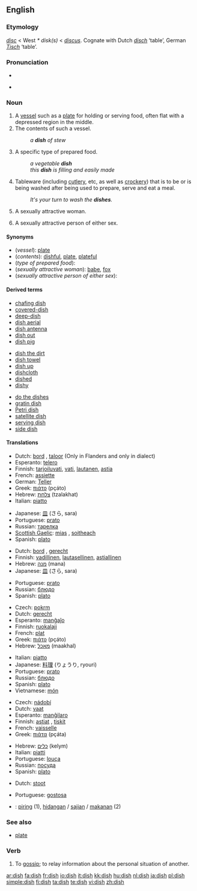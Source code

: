 {{wikipedia}}
==English==

===Etymology===
{{OE.}} ''[[disc#Old English|disc]]'' < West {{Ger.}} ''* disk(s)'' < {{L.}} ''[[discus]]''.  Cognate with Dutch ''[[disch]]'' ‘table’, German ''[[Tisch]]'' ‘table’.

===Pronunciation===
* {{IPA|/dɪʃ/}}
* {{audio|en-us-dish.ogg|Audio (US)}}
*: {{rhymes|ɪʃ}}

===Noun===
{{en-noun|es}}

# A [[vessel]] such as a [[plate]] for holding or serving food, often flat with a depressed region in the middle.
# The contents of such a vessel.
#: ''a '''dish''' of stew''
# A specific type of prepared food.
#: ''a vegetable '''dish'''''
#: ''this '''dish''' is filling and easily made''
# {{in plural}} Tableware (including [[cutlery]], etc, as well as [[crockery]]) that is to be or is being washed after being used to prepare, serve and eat a meal.
#: ''It's your turn to wash the '''dishes'''.''
# {{slang}} A sexually attractive woman.
# {{context|UK|slang}} A sexually attractive person of either sex.

====Synonyms====
* (''vessel''): [[plate]]
* (''contents''): [[dishful]], [[plate]], [[plateful]]
* (''type of prepared food''):
* (''sexually attractive woman''): [[babe]], [[fox]]
* (''sexually attractive person of either sex''):

====Derived terms====
{{rel-top3|Derived terms}}
* [[chafing dish]]
* [[covered-dish]]
* [[deep-dish]]
* [[dish aerial]]
* [[dish antenna]]
* [[dish out]]
* [[dish pig]]
{{rel-mid3}}
* [[dish the dirt]]
* [[dish towel]]
* [[dish up]]
* [[dishcloth]]
* [[dished]]
* [[dishy]]
{{rel-mid3}}
* [[do the dishes]]
* [[gratin dish]]
* [[Petri dish]]
* [[satellite dish]]
* [[serving dish]]
* [[side dish]]
{{rel-bottom}}

====Translations====
{{trans-top|vessel for holding/serving food}}
* Dutch: [[bord]] {{n}}, [[taloor]] {{f}} (Only in Flanders and only in dialect)
* Esperanto: [[telero]]
* Finnish: [[tarjoiluvati]], [[vati]], [[lautanen]], [[astia]]
* French: [[assiette]] {{f}}
* German: [[Teller]] {{m}}
* Greek: [[πιάτο]] {{n}} (pçáto)
* Hebrew: [[צלחת]] (tzalakhat) {{f}}
* Italian: [[piatto]] {{m}}
{{trans-mid}}
* Japanese: [[皿]] (さら, sara)
* Portuguese: [[prato]] {{m}}
* Russian: [[тарелка]] {{f}}
* [[Scottish Gaelic]]: [[mias]] {{f}}, [[soitheach]] {{f}}
* Spanish: [[plato]] {{m}}
{{trans-bottom}}

{{trans-top|contents of such a vessel}}
* Dutch: [[bord]] {{n}}, [[gerecht]] {{n}}
* Finnish: [[vadillinen]], [[lautasellinen]], [[astiallinen]]
* Hebrew: [[מנה]] (mana) {{f}}
* Japanese: [[皿]] (さら, sara)
{{trans-mid}}
* Portuguese: [[prato]] {{m}}
* Russian: [[блюдо]] {{n}}
* Spanish: [[plato]] {{m}}
{{trans-bottom}}

{{trans-top|specific type of food}}
* Czech: [[pokrm]] {{m}}
* Dutch: [[gerecht]] {{n}}
* Esperanto: [[manĝaĵo]]
* Finnish: [[ruokalaji]]
* French: [[plat#French|plat]] {{m}}
* Greek: [[πιάτο]] {{n}} (pçáto)
* Hebrew: [[מאכל]] (maakhal) {{m}}
{{trans-mid}}
* Italian: [[piatto]] {{m}}
* Japanese: [[料理]] (りょうり, ryouri)
* Portuguese: [[prato]] {{m}}
* Russian: [[блюдо]] {{n}}
* Spanish: [[plato]] {{m}}
*Vietnamese: [[món]]
{{trans-bottom}}

{{trans-top|tableware to be/being washed}}
* Czech: [[nádobí]] {{n}}
* Dutch: [[vaat]] {{m}}
* Esperanto: [[manĝilaro]]
* Finnish: [[astia|astiat]] {{p}}, [[tiski|tiskit]] {{p}}
* French: [[vaisselle]] {{f}}
* Greek: [[πιάτα]] {{n|p}} (pçáta)
{{trans-mid}}
* Hebrew: [[כלים]] (kelym) {{m|p}}
* Italian: [[piatto|piatti]] {{m|p}}
* Portuguese: [[louça]] {{f}}
* Russian: [[посуда]] {{f|p}}
* Spanish: [[plato]] {{m}}
{{trans-bottom}}

{{trans-top|slang: sexually attractive woman}}
<!--Note: put SLANG terms in this table, where these exist-->
* Dutch: [[stoot]] {{f}}
{{trans-mid}}
* Portuguese: [[gostosa]] {{f}}
{{trans-bottom}}

{{trans-top|slang: sexually attractive person of either sex}}
<!--Note: put SLANG terms in this table, where these exist-->
{{trans-bottom}}

<!--Remove this section once all of the translations below have been moved into the tables above.-->
{{checktrans-top}}
* {{ttbc|Indonesian}}: [[piring]] (1), [[hidang]]an / [[saji]]an / [[makan]]an (2)
{{trans-bottom}}

===See also===
* [[plate]]

===Verb===
{{en-verb|dish|es}}

# To [[gossip]]; to relay information about the personal situation of another.

[[ar:dish]]
[[fa:dish]]
[[fr:dish]]
[[io:dish]]
[[it:dish]]
[[kk:dish]]
[[hu:dish]]
[[nl:dish]]
[[ja:dish]]
[[pl:dish]]
[[simple:dish]]
[[fi:dish]]
[[ta:dish]]
[[te:dish]]
[[vi:dish]]
[[zh:dish]]